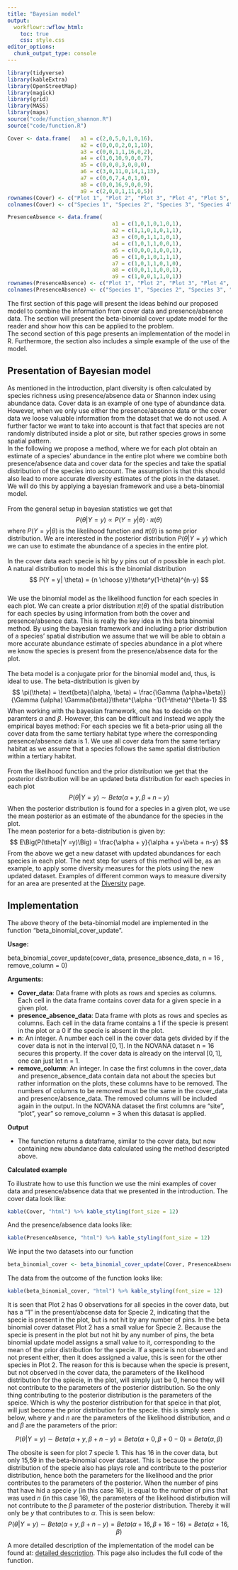 ```yaml
---
title: "Bayesian model"
output:
  workflowr::wflow_html:
    toc: true
    css: style.css
editor_options:
  chunk_output_type: console
---
```

```r
library(tidyverse)
library(kableExtra)
library(OpenStreetMap)
library(magick)
library(grid)
library(MASS)
library(maps)
source("code/function_shannon.R")
source("code/function.R")
```

```r
Cover <- data.frame(   a1 = c(2,0,5,0,1,0,16),
                       a2 = c(0,0,0,2,0,1,10),
                       a3 = c(0,0,1,1,16,0,2),
                       a4 = c(1,0,10,9,0,0,7),
                       a5 = c(0,0,0,3,0,0,0),
                       a6 = c(3,0,11,0,14,1,13),
                       a7 = c(0,0,7,4,0,1,0),
                       a8 = c(0,0,16,9,0,0,9),
                       a9 = c(2,0,0,1,11,0,5))
rownames(Cover) <- c("Plot 1", "Plot 2", "Plot 3", "Plot 4", "Plot 5", "Plot 6", "Plot 7")
colnames(Cover) <- c("Species 1", "Species 2", "Species 3", "Species 4", "Species 5", "Species 6", "Species 7", "Species 8", "Species 9")
```

```r
PresenceAbsence <- data.frame(   
                                 a1 = c(1,0,1,0,1,0,1),
                                 a2 = c(1,1,0,1,0,1,1),
                                 a3 = c(0,0,1,1,1,0,1),
                                 a4 = c(1,0,1,1,0,0,1),
                                 a5 = c(0,0,0,1,0,0,1),
                                 a6 = c(1,0,1,0,1,1,1),
                                 a7 = c(1,0,1,1,0,1,0),
                                 a8 = c(0,0,1,1,0,0,1),
                                 a9 = c(1,0,0,1,1,0,1))
rownames(PresenceAbsence) <- c("Plot 1", "Plot 2", "Plot 3", "Plot 4", "Plot 5", "Plot 6", "Plot 7")
colnames(PresenceAbsence) <- c("Species 1", "Species 2", "Species 3", "Species 4", "Species 5", "Species 6", "Species 7", "Species 8", "Species 9")
```

The first section of this page will present the ideas behind our proposed model to combine the information from cover data and presence/absence data. The section will present the beta-binomial cover update model for the reader and show how this can be applied to the problem. 
<br>
The second section of this page presents an implementation of the model in R. Furthermore, the section also includes a simple example of the use of the model.

<h2>Presentation of Bayesian model </h2>
As mentioned in the introduction, plant diversity is often calculated by species richness using presence/absence data or Shannon index using abundance data. Cover data is an example of one type of abundance data. However, when we only use either the presence/absence data or the cover data we loose valuable information from the dataset that we do not used. A further factor we want to take into account is that fact that species are not randomly distributed inside a plot or site, but rather species grows in some spatial pattern. 
<br>
In the following we propose a method, where we for each plot obtain an estimate of a species' abundance in the entire plot where we combine both presence/absence data and cover data for the species and take the spatial distribution of the species into account. The assumption is that this should also lead to more accurate diversity estimates of the plots in the dataset. We will do this by applying a bayesian framework and use a beta-binomial model. 
<br><br>
From the general setup in bayesian statistics we get that
$$
P(\theta|Y=y) \propto P(Y=y|\theta)\cdot \pi(\theta)
$$
where $P(Y=y|\theta)$ is the likelihood function and $\pi(\theta)$ is some prior distribution. We are interested in the posterior distribution $P(\theta|Y=y)$ which we can use to estimate the abundance of a species in the entire plot. 
<br><br>
In the cover data each specie is hit by $y$ pins out of $n$ possible in each plot. A natural distribution to model this is the binomial distribution
$$
P(Y = y| \theta) = {n \choose y}\theta^y(1-\theta)^{n-y}
$$
<br>
We use the binomial model as the likelihood function for each species in each plot. We can create a prior distribution $\pi(\theta)$ of the spatial distribution for each species by using information from both the cover and presence/absence data. This is really the key idea in this beta binomial method. By using the bayesian framework and including a prior distribution of a species' spatial distribution we assume that we will be able to obtain a more accurate abundance estimate of species abundance in a plot where we know the species is present from the presence/absence data for the plot.
<br><br>
The beta model is a conjugate prior for the binomial model and, thus, is ideal to use. The beta-distribution is given by 
$$
\pi(\theta) = \text{beta}(\alpha, \beta) = \frac{\Gamma (\alpha+\beta)}{\Gamma (\alpha) \Gamma(\beta)}\theta^{\alpha -1}(1-\theta)^{\beta-1}
$$
When working with the bayesian framework, one has to decide on the paramters $\alpha$ and $\beta$. However, this can be difficult and instead we apply the empirical bayes method: For each species we fit a beta-prior using all the cover data from the same tertiary habitat type where the corresponding presence/absence data is $1$. We use all cover data from the same tertiary habitat as we assume that a species follows the same spatial distribution within a tertiary habitat.
<br><br>
From the likelihood function and the prior distribution we get that the posterior distribution will be an updated beta distribution for each species in each plot
$$
P(\theta | Y = y) \sim Beta(\alpha + y, \beta + n-y)
$$
When the posterior distribution is found for a species in a given plot, we use the mean posterior as an estimate of the abundance for the species in the plot. <br>
The mean posterior for a beta-distribution is given by:
$$
E\Big(P(\theta|Y =y)\Big) = \frac{\alpha + y}{\alpha + y+\beta + n-y}
$$
From the above we get a new dataset with updated abundances for each species in each plot. The next step for users of this method will be, as an example, to apply some diversity measures for the plots using the new updated dataset. Examples of different common ways to measure diversity for an area are presented at the [Diversity](Diversity.html) page.

<h2> Implementation </h2>

The above theory of the beta-binomial model are implemented in the function "beta_binomial_cover_update". 

**Usage:**

beta_binomial_cover_update(cover_data, presence_absence_data, n = 16 , remove_column = 0)

**Arguments:**

* **Cover_data**: Data frame with plots as rows and species as columns. Each cell in the data frame contains cover data for a given specie in a given plot.
* **presence_absence_data**: Data frame with plots as rows and species as columns. Each cell in the data frame contains a 1 if the specie is present in the plot or a 0 if the specie is absent in the plot.
* **n**: An integer. A number each cell in the cover data gets divided by if the cover data is not in the interval $[0,1]$. In the NOVANA dataset n = 16 secures this property. If the cover data is already on the interval $[0,1]$, one can just let n = 1.  
* **remove_column**: An integer. In case the first columns in the cover_data and presence_absence_data contain data not about the species but rather information on the plots, these columns have to be removed. The numbers of columns to be removed must be the same in the cover_data and presence/absence_data. The removed columns will be included again in the  output. In the NOVANA dataset the first columns are "site", "plot", year" so remove_column = 3 when this datasat is applied.

**Output** 

* The function returns a dataframe, similar to the cover data, but now containing new abundance data calculated using the method descripted above. 

**Calculated example**

To illustrate how to use this function we use the mini examples of cover data and presence/absence data that we presented in the introduction. The cover data look like:
```r
kable(Cover, "html") %>% kable_styling(font_size = 12)
```

And the presence/absence data looks like:
```r
kable(PresenceAbsence, "html") %>% kable_styling(font_size = 12)
```
We input the two datasets into our function
```r
beta_binomial_cover <- beta_binomial_cover_update(Cover, PresenceAbsence, n = 16, remove_column = 0)
```

The data from the outcome of the function looks like:

```r
kable(beta_binomial_cover, "html") %>% kable_styling(font_size = 12)
```

It is seen that Plot 2 has 0 observations for all species in the cover data, but has a "1" in the present/abcense data for Specie 2, indicating that the specie is present in the plot, but is not hit by any number of pins. In the beta binomial cover dataset Plot 2 has a small value for Specie 2. Because the specie is present in the plot but not hit by any number of pins, the beta binomial update model assigns a small value to it, corresponding to the mean of the prior distribution for the specie. If a specie is not observed and not present either, then it does assigned a value, this is seen for the other species in Plot 2. The reason for this is because when the specie is present, but not observed in the cover data, the parameters of the likelihood distribution for the spiecie, in the plot, will simply just be 0, hence they will not contribute to the parameters of the posterior distribution. So the only thing contributing to the posterior distribution is the parameters of the speice. Which is why the posterior distribution for that speice in that plot, will just become the prior distribution for the specie.
this is simply seen below, where $y$ and $n$ are the parameters of the likelihood distribution, and $\alpha$ and $\beta$ are the parameters of the prior:

$$
P(\theta | Y = y) \sim Beta(\alpha + y, \beta + n-y)=Beta(\alpha + 0, \beta + 0-0)=Beta(\alpha , \beta )
$$

The obosite is seen for plot 7 specie 1. This has 16 in the cover data, but only 15,59 in the beta-binomial cover dataset. This is because the prior distribution of the specie also has plays role and contribute to the posterior distribution, hence both the parameters for the likelihood and the prior contributes to the parameters of the posterior. When the number of pins that have hid a specie $y$ (in this case 16), is equal to the number of pins that was used $n$ (in this case 16), the parameters of the likelihood distirbution will not contribute to the $\beta$ parameter of the posterior distribution. Thereby it will only be $y$ that contributes to $\alpha$. This is seen below:  
$$
P(\theta | Y = y) \sim Beta(\alpha + y, \beta + n-y)=Beta(\alpha + 16, \beta + 16-16)=Beta(\alpha + 16 , \beta )
$$



A more detailed description of the implementation of the model can be found at: [detailed description](bayesian_method_describtion.html). This page also includes the full code of the function.

